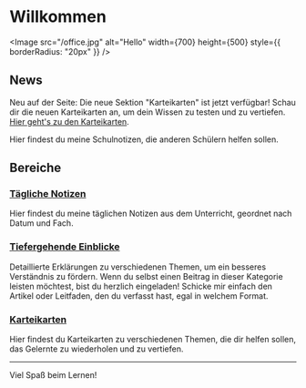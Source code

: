 
# Willkommen

<Image
  src="/office.jpg"
  alt="Hello"
  width={700}
  height={500}
  style={{ borderRadius: "20px" }}
/>

## News

Neu auf der Seite: Die neue Sektion "Karteikarten" ist jetzt verfügbar! Schau dir die neuen Karteikarten an, um dein Wissen zu testen und zu vertiefen. [Hier geht's zu den Karteikarten](/karteikarten).

Hier findest du meine Schulnotizen, die anderen Schülern helfen sollen.

## Bereiche

### [Tägliche Notizen](/daily/LF00)

Hier findest du meine täglichen Notizen aus dem Unterricht, geordnet nach Datum und Fach.

### [Tiefergehende Einblicke](/einblicke/vpn)

Detaillierte Erklärungen zu verschiedenen Themen, um ein besseres Verständnis zu fördern. Wenn du selbst einen Beitrag in dieser Kategorie leisten möchtest, bist du herzlich eingeladen! Schicke mir einfach den Artikel oder Leitfaden, den du verfasst hast, egal in welchem Format.

### [Karteikarten](/karteikarten)

Hier findest du Karteikarten zu verschiedenen Themen, die dir helfen sollen, das Gelernte zu wiederholen und zu vertiefen.

---

Viel Spaß beim Lernen!
